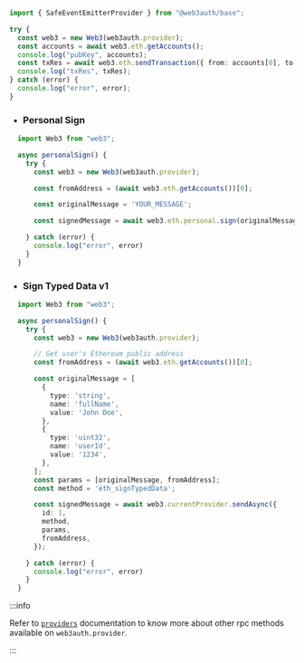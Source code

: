 ```ts
import { SafeEventEmitterProvider } from "@web3auth/base";

try {
  const web3 = new Web3(web3auth.provider);
  const accounts = await web3.eth.getAccounts();
  console.log("pubKey", accounts);
  const txRes = await web3.eth.sendTransaction({ from: accounts[0], to: accounts[0], value: web3.utils.toWei("0.01") });
  console.log("txRes", txRes);
} catch (error) {
  console.log("error", error);
}
```

- ### Personal Sign

```ts
  import Web3 from "web3";

  async personalSign() {
    try {
      const web3 = new Web3(web3auth.provider);

      const fromAddress = (await web3.eth.getAccounts())[0];

      const originalMessage = 'YOUR_MESSAGE';

      const signedMessage = await web3.eth.personal.sign(originalMessage, fromAddress);

    } catch (error) {
      console.log("error", error)
    }
  }

```

- ### Sign Typed Data v1

```ts
  import Web3 from "web3";

  async personalSign() {
    try {
      const web3 = new Web3(web3auth.provider);

      // Get user's Ethereum public address
      const fromAddress = (await web3.eth.getAccounts())[0];

      const originalMessage = [
        {
          type: 'string',
          name: 'fullName',
          value: 'John Doe',
        },
        {
          type: 'uint32',
          name: 'userId',
          value: '1234',
        },
      ];
      const params = [originalMessage, fromAddress];
      const method = 'eth_signTypedData';

      const signedMessage = await web3.currentProvider.sendAsync({
        id: 1,
        method,
        params,
        fromAddress,
      });

    } catch (error) {
      console.log("error", error)
    }
  }
```

:::info

Refer to [`providers`](/api-reference/providers#eip1193-providers) documentation to know more about other rpc methods available on
`web3auth.provider`.

:::

<br />
